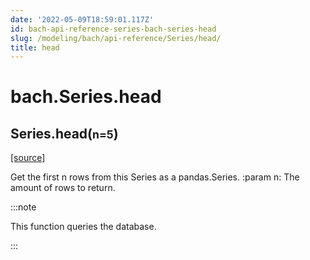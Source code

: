 ```yaml
---
date: '2022-05-09T18:59:01.117Z'
id: bach-api-reference-series-bach-series-head
slug: /modeling/bach/api-reference/Series/head/
title: head
---
```


# bach.Series.head

<div className="method">

<h2 className="signature-method"><span className="additional-name">Series.</span><span className="name">head(</span><small className="parameter-list"><span className="parameter" id="n">n=5</span></small>)</h2>


&#8203;<span className="view-source">[[source]](https://github.com/objectiv/objectiv-analytics/blob/main/bach/bach/series/series.py)</span>

<div className="content">

Get the first n rows from this Series as a pandas.Series.
:param n: The amount of rows to return.

:::note

This function queries the database.


:::


</div>


</div>
